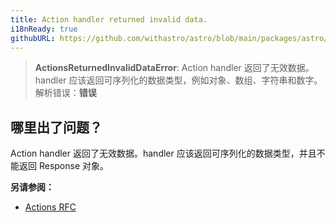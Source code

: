 ```yaml
---
title: Action handler returned invalid data.
i18nReady: true
githubURL: https://github.com/withastro/astro/blob/main/packages/astro/src/core/errors/errors-data.ts
---
```


> **ActionsReturnedInvalidDataError**: Action handler 返回了无效数据。handler 应该返回可序列化的数据类型，例如对象、数组、字符串和数字。解析错误：**错误**
## 哪里出了问题？
Action handler 返回了无效数据。handler 应该返回可序列化的数据类型，并且不能返回 Response 对象。

**另请参阅：**
-  [Actions RFC](https://github.com/withastro/roadmap/blob/actions/proposals/0046-actions.md)
